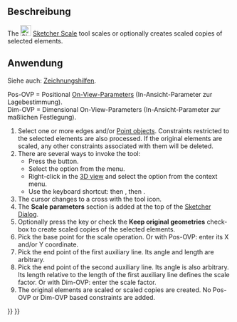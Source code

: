 <languages/>

<div lang="en" dir="ltr" class="mw-content-ltr">
{{Docnav
|[[Sketcher_Rotate|Polar transform]]
|[[Sketcher_Offset|Offset geometry]]
|[[Sketcher_Workbench|Sketcher]]
|IconL=Sketcher_Rotate.svg
|IconR=Sketcher_Offset.svg
|IconC=Workbench_Sketcher.svg
}}
</div>

<div lang="en" dir="ltr" class="mw-content-ltr">
{{GuiCommand
|Name=Sketcher Scale
|MenuLocation=Sketch → Sketcher tools → Scale transform
|Workbenches=[[Sketcher_Workbench|Sketcher]]
|Shortcut={{KEY|Z}} {{KEY|P}} {{KEY|S}}
|Version=1.0
|SeeAlso=
}}
</div>

<span id="Description"></span>
==Beschreibung==

<div lang="en" dir="ltr" class="mw-content-ltr">
The [[Image:Sketcher_Scale.svg|24px]] [[Sketcher_Scale|Sketcher Scale]] tool scales or optionally creates scaled copies of selected elements.
</div>

<span id="Usage"></span>
==Anwendung==

Siehe auch: [[Sketcher_Workbench/de#Zeichnungshilfen|Zeichnungshilfen]].

Pos-OVP = Positional [[Sketcher_Preferences/de#Allgemein|On-View-Parameters]] (In-Ansicht-Parameter zur Lagebestimmung).<br>
Dim-OVP = Dimensional On-View-Parameters (In-Ansicht-Parameter zur maßlichen Festlegung).

<div lang="en" dir="ltr" class="mw-content-ltr">
# Select one or more edges and/or [[Sketcher_CreatePoint|Point objects]]. Constraints restricted to the selected elements are also processed. If the original elements are scaled, any other constraints associated with them will be deleted.
# There are several ways to invoke the tool:
#* Press the {{Button|[[Image:Sketcher_Scale.svg|16px]] [[Sketcher_Scale|Scale transform]]}} button.
#* Select the {{MenuCommand|Sketch → Sketcher tools → [[Image:Sketcher_Scale.svg|16px]] Scale transform}} option from the menu.
#* Right-click in the [[3D_view|3D view]] and select the {{MenuCommand|[[Image:Sketcher_Scale.svg|16px]] Scale transform}} option from the context menu.
#* Use the keyboard shortcut: {{KEY|Z}} then {{KEY|P}}, then {{KEY|S}}.
# The cursor changes to a cross with the tool icon.
# The '''Scale parameters''' section is added at the top of the [[Sketcher_Dialog|Sketcher Dialog]].
# Optionally press the {{KEY|U}} key or check the '''Keep original geometries''' checkbox to create scaled copies of the selected elements.
# Pick the base point for the scale operation. Or with Pos-OVP: enter its X and/or Y coordinate.
# Pick the end point of the first auxiliary line. Its angle and length are arbitrary.
# Pick the end point of the second auxiliary line. Its angle is also arbitrary. Its length relative to the length of the first auxiliary line defines the scale factor. Or with Dim-OVP: enter the scale factor.
# The original elements are scaled or scaled copies are created. No Pos-OVP or Dim-OVP based constraints are added.
</div>


<div lang="en" dir="ltr" class="mw-content-ltr">
{{Docnav
|[[Sketcher_Rotate|Polar transform]]
|[[Sketcher_Offset|Offset geometry]]
|[[Sketcher_Workbench|Sketcher]]
|IconL=Sketcher_Rotate.svg
|IconR=Sketcher_Offset.svg
|IconC=Workbench_Sketcher.svg
}}
</div>

{{Sketcher_Tools_navi{{#translation:}}}}
{{Userdocnavi{{#translation:}}}}